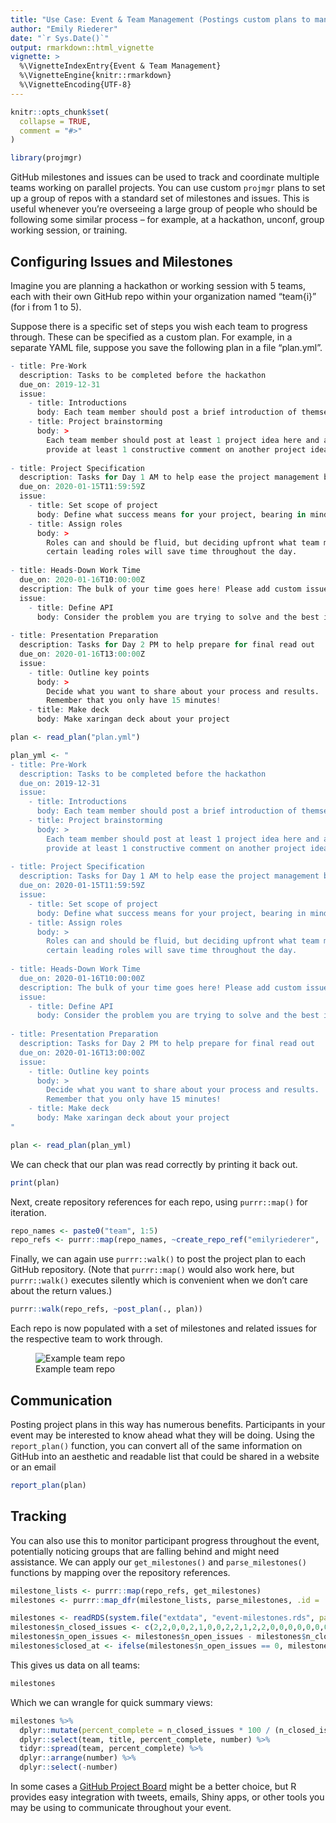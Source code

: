 ```yaml
---
title: "Use Case: Event & Team Management (Postings custom plans to many repos)"
author: "Emily Riederer"
date: "`r Sys.Date()`"
output: rmarkdown::html_vignette
vignette: >
  %\VignetteIndexEntry{Event & Team Management}
  %\VignetteEngine{knitr::rmarkdown}
  %\VignetteEncoding{UTF-8}
---
```


```r
knitr::opts_chunk$set(
  collapse = TRUE,
  comment = "#>"
)

library(projmgr)
```

GitHub milestones and issues can be used to track and coordinate multiple teams working on parallel projects. You can use custom `projmgr` plans to set up a group of repos with a standard set of milestones and issues. This is useful whenever you're overseeing a large group of people who should be following some similar process -- for example, at a hackathon, unconf, group working session, or training.

## Configuring Issues and Milestones

Imagine you are planning a hackathon or working session with 5 teams, each with their own GitHub repo within your organization named "team{i}" (for i from 1 to 5).

Suppose there is a specific set of steps you wish each team to progress through. These can be specified as a custom plan. For example, in a separate YAML file, suppose you save the following plan in a file "plan.yml".

```r
- title: Pre-Work
  description: Tasks to be completed before the hackathon
  due_on: 2019-12-31
  issue:
    - title: Introductions
      body: Each team member should post a brief introduction of themselves here
    - title: Project brainstorming
      body: >
        Each team member should post at least 1 project idea here and attempt to
        provide at least 1 constructive comment on another project idea shared.
        
- title: Project Specification
  description: Tasks for Day 1 AM to help ease the project management burdens
  due_on: 2020-01-15T11:59:59Z
  issue:
    - title: Set scope of project
      body: Define what success means for your project, bearing in mind the time constraints!
    - title: Assign roles
      body: >
        Roles can and should be fluid, but deciding upfront what team member take
        certain leading roles will save time throughout the day.
        
- title: Heads-Down Work Time
  due_on: 2020-01-16T10:00:00Z
  description: The bulk of your time goes here! Please add custom issues related to you project.
  issue:
    - title: Define API
      body: Consider the problem you are trying to solve and the best interface for it
        
- title: Presentation Preparation
  description: Tasks for Day 2 PM to help prepare for final read out
  due_on: 2020-01-16T13:00:00Z
  issue:
    - title: Outline key points
      body: >
        Decide what you want to share about your process and results. 
        Remember that you only have 15 minutes!
    - title: Make deck
      body: Make xaringan deck about your project
```

```r
plan <- read_plan("plan.yml")
```


```r
plan_yml <- "
- title: Pre-Work
  description: Tasks to be completed before the hackathon
  due_on: 2019-12-31
  issue:
    - title: Introductions
      body: Each team member should post a brief introduction of themselves here
    - title: Project brainstorming
      body: >
        Each team member should post at least 1 project idea here and attempt to
        provide at least 1 constructive comment on another project idea shared.
        
- title: Project Specification
  description: Tasks for Day 1 AM to help ease the project management burdens
  due_on: 2020-01-15T11:59:59Z
  issue:
    - title: Set scope of project
      body: Define what success means for your project, bearing in mind the time constraints!
    - title: Assign roles
      body: >
        Roles can and should be fluid, but deciding upfront what team member take
        certain leading roles will save time throughout the day.
        
- title: Heads-Down Work Time
  due_on: 2020-01-16T10:00:00Z
  description: The bulk of your time goes here! Please add custom issues related to you project.
  issue:
    - title: Define API
      body: Consider the problem you are trying to solve and the best interface for it
        
- title: Presentation Preparation
  description: Tasks for Day 2 PM to help prepare for final read out
  due_on: 2020-01-16T13:00:00Z
  issue:
    - title: Outline key points
      body: >
        Decide what you want to share about your process and results. 
        Remember that you only have 15 minutes!
    - title: Make deck
      body: Make xaringan deck about your project
"

plan <- read_plan(plan_yml)
```

We can check that our plan was read correctly by printing it back out.

```r
print(plan)
```

Next, create repository references for each repo, using `purrr::map()` for iteration.

```r
repo_names <- paste0("team", 1:5)
repo_refs <- purrr::map(repo_names, ~create_repo_ref("emilyriederer", .))
```

Finally, we can again use `purrr::walk()` to post the project plan to each GitHub repository. (Note that `purrr::map()` would also work here, but `purrr::walk()` executes silently which is convenient when we don't care about the return values.)

```r
purrr::walk(repo_refs, ~post_plan(., plan))
```

Each repo is now populated with a set of milestones and related issues for the respective team to work through.

![Example team repo](post_hack.png)

## Communication

Posting project plans in this way has numerous benefits. Participants in your event may be interested to know ahead what they will be doing. Using the `report_plan()` function, you can convert all of the same information on GitHub into an aesthetic and readable list that could be shared in a website or an email

```r
report_plan(plan)
```


## Tracking

You can also use this to monitor participant progress throughout the event, potentially noticing groups that are falling behind and might need assistance. We can apply our `get_milestones()` and `parse_milestones()` functions by mapping over the repository references.

```r
milestone_lists <- purrr::map(repo_refs, get_milestones)
milestones <- purrr::map_dfr(milestone_lists, parse_milestones, .id = 'team')
```

```r
milestones <- readRDS(system.file("extdata", "event-milestones.rds", package = "projmgr", mustWork = TRUE))
milestones$n_closed_issues <- c(2,2,0,0,2,1,0,0,2,2,1,2,2,0,0,0,0,0,0,0)
milestones$n_open_issues <- milestones$n_open_issues - milestones$n_closed_issues
milestones$closed_at <- ifelse(milestones$n_open_issues == 0, milestones$due_on, milestones$closed_at)
```

This gives us data on all teams:

```r
milestones
```

Which we can wrangle for quick summary views:

```r
milestones %>%
  dplyr::mutate(percent_complete = n_closed_issues * 100 / (n_closed_issues + n_open_issues)) %>%
  dplyr::select(team, title, percent_complete, number) %>%
  tidyr::spread(team, percent_complete) %>%
  dplyr::arrange(number) %>%
  dplyr::select(-number)
```

In some cases a [GitHub Project Board](https://help.github.com/articles/about-project-boards/) might be a better choice, but R provides easy integration with tweets, emails, Shiny apps, or other tools you may be using to communicate throughout your event.
